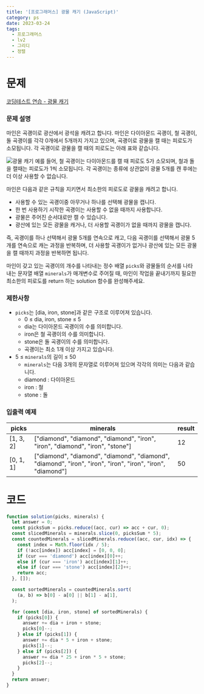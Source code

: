 ```yaml
---
title: '[프로그래머스] 광물 캐기 (JavaScript)'
category: ps
date: 2023-03-24
tags:
  - 프로그래머스
  - lv2
  - 그리디
  - 정렬
---
```


# 문제

[코딩테스트 연습 - 광물 캐기](https://school.programmers.co.kr/learn/courses/30/lessons/172927)

### 문제 설명

마인은 곡괭이로 광산에서 광석을 캐려고 합니다. 마인은 다이아몬드 곡괭이, 철 곡괭이, 돌 곡괭이를 각각 0개에서 5개까지 가지고 있으며, 곡괭이로 광물을 캘 때는 피로도가 소모됩니다. 각 곡괭이로 광물을 캘 때의 피로도는 아래 표와 같습니다.

![광물 캐기](./image/mine.png)
예를 들어, 철 곡괭이는 다이아몬드를 캘 때 피로도 5가 소모되며, 철과 돌을 캘때는 피로도가 1씩 소모됩니다. 각 곡괭이는 종류에 상관없이 광물 5개를 캔 후에는 더 이상 사용할 수 없습니다.

마인은 다음과 같은 규칙을 지키면서 최소한의 피로도로 광물을 캐려고 합니다.

- 사용할 수 있는 곡괭이중 아무거나 하나를 선택해 광물을 캡니다.
- 한 번 사용하기 시작한 곡괭이는 사용할 수 없을 때까지 사용합니다.
- 광물은 주어진 순서대로만 캘 수 있습니다.
- 광산에 있는 모든 광물을 캐거나, 더 사용할 곡괭이가 없을 때까지 광물을 캡니다.

즉, 곡괭이를 하나 선택해서 광물 5개를 연속으로 캐고, 다음 곡괭이를 선택해서 광물 5개를 연속으로 캐는 과정을 반복하며, 더 사용할 곡괭이가 없거나 광산에 있는 모든 광물을 캘 때까지 과정을 반복하면 됩니다.

마인이 갖고 있는 곡괭이의 개수를 나타내는 정수 배열 `picks`와 광물들의 순서를 나타내는 문자열 배열 `minerals`가 매개변수로 주어질 때, 마인이 작업을 끝내기까지 필요한 최소한의 피로도를 return 하는 solution 함수를 완성해주세요.

### 제한사항

- `picks`는 [dia, iron, stone]과 같은 구조로 이루어져 있습니다.
  - 0 ≤ dia, iron, stone ≤ 5
  - dia는 다이아몬드 곡괭이의 수를 의미합니다.
  - iron은 철 곡괭이의 수를 의미합니다.
  - stone은 돌 곡괭이의 수를 의미합니다.
  - 곡괭이는 최소 1개 이상 가지고 있습니다.
- 5 ≤ `minerals`의 길이 ≤ 50
  - `minerals`는 다음 3개의 문자열로 이루어져 있으며 각각의 의미는 다음과 같습니다.
  - diamond : 다이아몬드
  - iron : 철
  - stone : 돌

### 입출력 예제

| picks     | minerals                                                                                                   | result |
| --------- | ---------------------------------------------------------------------------------------------------------- | ------ |
| [1, 3, 2] | ["diamond", "diamond", "diamond", "iron", "iron", "diamond", "iron", "stone"]                              | 12     |
| [0, 1, 1] | ["diamond", "diamond", "diamond", "diamond", "diamond", "iron", "iron", "iron", "iron", "iron", "diamond"] | 50     |

# 코드

```js
function solution(picks, minerals) {
  let answer = 0;
  const picksSum = picks.reduce((acc, cur) => acc + cur, 0);
  const slicedMinerals = minerals.slice(0, picksSum * 5);
  const countedMinerals = slicedMinerals.reduce((acc, cur, idx) => {
    const index = Math.floor(idx / 5);
    if (!acc[index]) acc[index] = [0, 0, 0];
    if (cur === 'diamond') acc[index][0]++;
    else if (cur === 'iron') acc[index][1]++;
    else if (cur === 'stone') acc[index][2]++;
    return acc;
  }, []);

  const sortedMinerals = countedMinerals.sort(
    (a, b) => b[0] - a[0] || b[1] - a[1],
  );

  for (const [dia, iron, stone] of sortedMinerals) {
    if (picks[0]) {
      answer += dia + iron + stone;
      picks[0]--;
    } else if (picks[1]) {
      answer += dia * 5 + iron + stone;
      picks[1]--;
    } else if (picks[2]) {
      answer += dia * 25 + iron * 5 + stone;
      picks[2]--;
    }
  }
  return answer;
}
```
